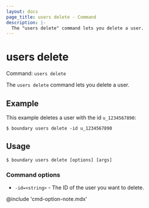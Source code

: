 ```yaml
---
layout: docs
page_title: users delete - Command
description: |-
  The "users delete" command lets you delete a user.
---
```


# users delete

Command: `users delete`

The `users delete` command lets you delete a user.

## Example

This example deletes a user with the id `u_1234567890`:

```shell-session
$ boundary users delete -id u_1234567890
```

## Usage

<CodeBlockConfig hideClipboard>

```shell-session
$ boundary users delete [options] [args]
```

</CodeBlockConfig>

### Command options

- `-id=<string>` - The ID of the user you want to delete.

@include 'cmd-option-note.mdx'